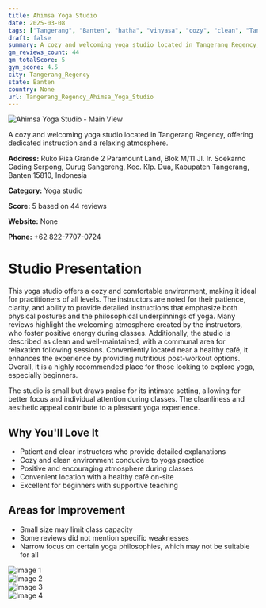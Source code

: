 ```yaml
---
title: Ahimsa Yoga Studio
date: 2025-03-08
tags: ["Tangerang", "Banten", "hatha", "vinyasa", "cozy", "clean", "Tangerang Regency"]  
draft: false
summary: A cozy and welcoming yoga studio located in Tangerang Regency, offering dedicated instruction and a relaxing atmosphere.
gm_reviews_count: 44
gm_totalScore: 5
gym_score: 4.5
city: Tangerang_Regency
state: Banten
country: None
url: Tangerang_Regency_Ahimsa_Yoga_Studio
---
```


<div className="aspect-[16/9] relative my-8">
  <img 
    src="https://lh5.googleusercontent.com/p/AF1QipOqm81mHMNyaC54FASOiSK5YEmifk1Nvggz7eM6=w1920-h1080-k-no"
    alt="Ahimsa Yoga Studio - Main View"
    className="object-cover absolute inset-0 w-full h-full rounded-lg"
  />
</div>

A cozy and welcoming yoga studio located in Tangerang Regency, offering dedicated instruction and a relaxing atmosphere.

**Address:** Ruko Pisa Grande 2 Paramount Land, Blok M/11 Jl. Ir. Soekarno Gading Serpong, Curug Sangereng, Kec. Klp. Dua, Kabupaten Tangerang, Banten 15810, Indonesia

**Category:** Yoga studio

**Score:** 5 based on 44 reviews

**Website:** None

**Phone:** +62 822-7707-0724

# Studio Presentation

This yoga studio offers a cozy and comfortable environment, making it ideal for practitioners of all levels. The instructors are noted for their patience, clarity, and ability to provide detailed instructions that emphasize both physical postures and the philosophical underpinnings of yoga. Many reviews highlight the welcoming atmosphere created by the instructors, who foster positive energy during classes. Additionally, the studio is described as clean and well-maintained, with a communal area for relaxation following sessions. Conveniently located near a healthy café, it enhances the experience by providing nutritious post-workout options. Overall, it is a highly recommended place for those looking to explore yoga, especially beginners.

The studio is small but draws praise for its intimate setting, allowing for better focus and individual attention during classes. The cleanliness and aesthetic appeal contribute to a pleasant yoga experience.

## Why You'll Love It

- Patient and clear instructors who provide detailed explanations
- Cozy and clean environment conducive to yoga practice
- Positive and encouraging atmosphere during classes
- Convenient location with a healthy café on-site
- Excellent for beginners with supportive teaching

## Areas for Improvement

- Small size may limit class capacity
- Some reviews did not mention specific weaknesses
- Narrow focus on certain yoga philosophies, which may not be suitable for all

<div className="grid grid-cols-1 xl:grid-cols-2 gap-4 my-8">
<div className="aspect-[4/3] relative"><img src="https://lh3.googleusercontent.com/p/AF1QipPsVQ43276wVTzmKLFAUNRfoYG26dG6pOrJV8R3=w1920-h1080-k-no" alt="Image 1" className="object-cover absolute inset-0 w-full h-full rounded-lg" /></div>
<div className="aspect-[4/3] relative"><img src="https://lh5.googleusercontent.com/p/AF1QipOdyiI3Mqz7NNMYy6Wf7YVQ19WH_TjBjjsaBhDp=w1920-h1080-k-no" alt="Image 2" className="object-cover absolute inset-0 w-full h-full rounded-lg" /></div>
<div className="aspect-[4/3] relative"><img src="https://lh5.googleusercontent.com/p/AF1QipN2N6TMOQR-rcBPahlqIGNHnp_QRoSFXlR04RwG=w1920-h1080-k-no" alt="Image 3" className="object-cover absolute inset-0 w-full h-full rounded-lg" /></div>
<div className="aspect-[4/3] relative"><img src="https://lh5.googleusercontent.com/p/AF1QipMkYmg6di6V5X4AlCl3gMBbCoCumWTwS1eqsvAx=w1920-h1080-k-no" alt="Image 4" className="object-cover absolute inset-0 w-full h-full rounded-lg" /></div>
</div>